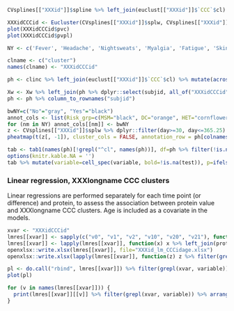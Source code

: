 <!-- XXXlongname -->
<!-- XXXid -->
<!-- XXX -->
<!-- CCCid -->
<!-- CCC -->


```r
CVsplines[["XXXid"]]$spline %>% left_join(euclust[["XXXid"]]$`CCC`$cl) %>% filter(!is.na(cl), day<=36*365.25/12) %>% ggplot(aes(x=day, y=XXX, group=subjid, color=paste("Cluster ", cl))) + geom_vline(xintercept = 30) + geom_vline(xintercept=364) + geom_line() + theme_bw() + scale_color_discrete("") + scale_x_continuous(trans=scales::boxcox_trans(CVsplines[["XXXid"]]$lambda$x, 1)) + scale_y_continuous(trans=scales::boxcox_trans(CVsplines[["XXXid"]]$lambda$y)) 
```

```r
XXXidCCCid <- Eucluster(CVsplines[["XXXid"]]$splw, CVsplines[["XXXid"]]$spline, CVsplines[["XXXid"]]$lambda, timewindows$`CCC`, "CCC", time="day", value="XXX", pv=TRUE)
plot(XXXidCCCid$pvc)
plot(XXXidCCCid$pvpl)
```


```r
NY <- c('Fever', 'Headache', 'Nightsweats', 'Myalgia', 'Fatigue', 'Skinrash', 'Oralulcers', 'Pharyngitis', 'Lymphadenopathy', 'Diarrhea', 'Anorexia')

clname <- c("cluster")
names(clname) <- "XXXidCCCid"

ph <- clinc %>% left_join(euclust[["XXXid"]]$`CCC`$cl) %>% mutate(across(c(ARS, all_of(NY)), ~factor(., levels=c("No", "Yes"))), cluster=factor(cl), across(c(Site, Sex, Risk_grp, Subtype), ~factor(.))) %>% rename(clname) %>% dplyr::select(subjid, ARS, all_of(c(NY, names(clname))), Site, Risk_grp, Sex, Age, Subtype)

Xw <- Xw %>% left_join(ph %>% dplyr::select(subjid, all_of("XXXidCCCid")))
ph <- ph %>% column_to_rownames("subjid")

bwNY=c("No"="gray", "Yes"="black")
annot_cols <- list(Risk_grp=c(MSM="black", DC="orange", HET="cornflowerblue"))
for (nm in NY) annot_cols[[nm]] <- bwNY
z <- CVsplines[["XXXid"]]$splw %>% dplyr::filter(day>=30, day<=365.25) %>% dplyr::select(which(colMeans(is.na(.))==0))
pheatmap(t(z[, -1]), cluster_cols = FALSE, annotation_row = ph[colnames(z)[-1],], annotation_colors =annot_cols) 
```

\FloatBarrier

```r
tab <- tab1(names(ph)[!grepl("^cl", names(ph))], df=ph %>% filter(!is.na(all_of("XXXidCCCid"))), y="XXXidCCCid")
options(knitr.kable.NA = '')
tab %>% mutate(variable=cell_spec(variable, bold=!is.na(test)), p=ifelse(!is.na(p), sprintf("%.3g", p), p)) %>% dplyr::select(-var) %>% kable(escape=FALSE, row.names = FALSE, caption="Summary of associations between clinical parameters and XXXlongname clusters calculated using data from CCC and complete linkage hierarchical clustering based on Euclidean distance.") %>% kable_styling() 
```

### Linear regression, XXXlongname CCC clusters

Linear regressions are performed separately for each time point (or difference) and protein, to assess the association between protein value and XXXlongname CCC clusters. Age is included as a covariate in the models.

```r
xvar <- "XXXidCCCid"
lmres[[xvar]] <- sapply(c("v0", "v1", "v2", "v10", "v20", "v21"), function(y) Xw %>% group_by(Protein, exp) %>% summarize(lmmod(df=cur_data(), y=y, var=xvar), .groups="drop") %>% mutate(visit=y) %>% relocate(visit, ), simplify = FALSE, USE.NAMES = TRUE)
lmres[[xvar]] <- lapply(lmres[[xvar]], function(x) x %>% left_join(proteins, by=c(Protein="id")) %>% relocate(c("UniProt", "hgnc_symbol"), .after="Protein")) 
openxlsx::write.xlsx(lmres[[xvar]], file="XXXid_lm_CCCidage.xlsx")
openxlsx::write.xlsx(lapply(lmres[[xvar]], function(z) z %>% filter(grepl(xvar, variable)) %>% arrange(p)), file="XXXid_lm_CCCid.xlsx")
```

\FloatBarrier

```r
pl <- do.call("rbind", lmres[[xvar]]) %>% filter(grepl(xvar, variable)) %>% mutate(visit=factor(visit, names(lmres[[xvar]]))) %>% group_by(visit) %>% mutate(exp.p=(rank(p, ties.method="first")+.5)/(length(p)+1)) %>% ggplot(aes(x=-log10(exp.p), y=-log10(p))) + geom_point() + geom_abline(intercept = 0, slope=1) + facet_wrap(~visit) + theme_bw()
plot(pl)
```

\FloatBarrier

```r
for (v in names(lmres[[xvar]])) {
  print(lmres[[xvar]][[v]] %>% filter(grepl(xvar, variable)) %>% arrange(p) %>% head() %>% dplyr::select(Protein, hgnc_symbol, Estimate, p) %>% rename(beta=Estimate) %>% kable(caption=sprintf("Top associations between protein value at visit %s and XXXlongname clusters based on CCC (complete linkage, Euclidean).", sapply(strsplit(v, ""), function(z) paste(z[-1], collapse=" - "))), label=v))
} 
```

